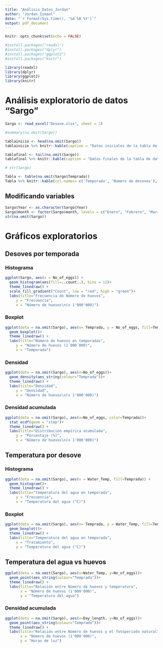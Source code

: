 ```yaml
---
title: "Análisis_Datos_Jordan"
author: "Jordan_Ismael"
date: "`r format(Sys.time(), '%d %B %Y')`"
output: pdf_document
---
```


```r
knitr::opts_chunk$set(echo = FALSE)

#install.packages("readxl")
#install.packages("dplyr")
#install.packages("ggplot2")
#install.packages("knitr")

library(readxl)
library(dplyr)
library(ggplot2)
library(knitr)


```

# Análisis exploratorio de datos "Sargo"

```r
Sargo <- read_excel("Desove.xlsx", sheet = 1)

#summary(na.omit(Sargo))

tablainicio <- head(na.omit(Sargo))
tablainicio %>% knitr::kable(caption = "Datos iniciales de la tabla de datos")

tablafinal <- tail(na.omit(Sargo))
tablafinal %>% knitr::kable(caption = "Datos finales de la tabla de datos")

# str(Sargo)

Tabla <- table(na.omit(Sargo$Temprada))
Tabla %>% knitr::kable(col.names= c('Temporada', 'Número de desoves'), align = "cc", caption = "Cantidad de desoves por temporada")
```

## Modificando variables

```r
Sargo$Year <- as.character(Sargo$Year)
Sargo$month <- factor(Sargo$month, levels = c("Enero", "Febrero", "Marzo","Abril", "Mayo", "Junio", "Julio", "Agosto", "Setiembre", "Octubre", "Noviembre", "Diciembre"))
str(na.omit(Sargo))
```

# Gráficos exploratorios

## Desoves por temporada

### Histograma

```r
ggplot(Sargo, aes(x = No_of_eggs)) +
  geom_histogram(aes(fill=..count..), bins = 12)+
  theme_linedraw() +
  scale_fill_gradient("Count", low = "red", high = "green")+
  labs(title="Frecuencia de Número de huevos",
     y = "Frecuencia",
     x = "Número de huevos\n(x 1'000'000)")
```

### Boxplot
```r
ggplot(data = na.omit(Sargo), aes(x= Temprada, y = No_of_eggs, fill=Temprada))+
  geom_boxplot()+
  theme_linedraw() +
  labs(title="Número de huevos en temporadas",
     y = "Número de huevos (1´000´000)",
     x = "Temporada")
```

### Densidad
```r
ggplot(data = na.omit(Sargo), aes(x=No_of_eggs))+
  geom_density(aes_string(colour="Temprada"))+
  theme_linedraw() +
  labs(title="Densidad",
     y = "Densidad",
     x = "Número de huevos\n(x 1'000'000)")
```

### Densidad acumulada
```r
ggplot(data = na.omit(Sargo), aes(x=No_of_eggs, color=Temprada))+
  stat_ecdf(geom = "step")+
  theme_linedraw() +
  labs(title="Distribución empírica acumulada",
     y = "Porcentaje (%)",
     x = "Número de huevos\n(x 1'000'000)")
```

## Temperatura por desove

### Histograma
```r
ggplot(data = na.omit(Sargo), aes(x = Water_Temp, fill=Temprada)) +
  geom_histogram()+
  theme_linedraw() +
  labs(title="Temperatura del agua en temporada",
     y = "Frecuencia",
     x = "Temperatura del agua (°C)")
```

### Boxplot
```r
ggplot(data = na.omit(Sargo), aes(x= Temprada, y = Water_Temp, fill=Temprada))+
  geom_boxplot()+
  theme_linedraw() +
  labs(title="Temperatura del agua en temporada",
     x = "Tratamiento",
     y = "Temperatura del agua (°C)")
```
## Temperatura del agua vs huevos

```r
ggplot(data = na.omit(Sargo), aes(x=Water_Temp, y=No_of_eggs))+
  geom_point(aes_string(colour="Temprada"))+
  theme_linedraw() +
  labs(title="Relación entre Número de huevos y temperatura",
       x = "Número de huevos (1'000'000)",
       y = "Temperatura del agua")
```

### Densidad acumulada

```r
ggplot(data = na.omit(Sargo), aes(x=Day_length, y=No_of_eggs))+
  geom_point(aes_string(colour="Temprada"))+
  theme_linedraw() +
  labs(title="Relación entre Número de huevos y el fotoperiodo natural",
       x = "Número de huevos (1'000'000)",
       y = "Horas de luz")
```

##


